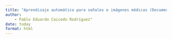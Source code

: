 ```yaml
---
title: "Aprendizaje automático para señales e imágenes médicas (Documento base)"
author:
    - Pablo Eduardo Caicedo Rodríguez"
date: today
format: html
---
```



